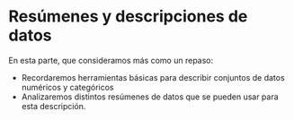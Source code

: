 # Resúmenes y descripciones de datos

En esta parte, que consideramos más como un repaso:

- Recordaremos herramientas básicas para describir conjuntos de datos numéricos y categóricos
- Analizaremos distintos resúmenes de datos que se pueden usar para esta descripción.

